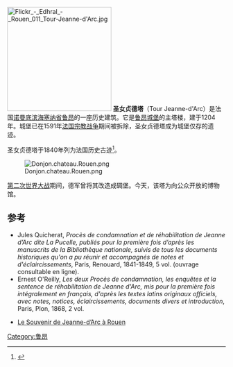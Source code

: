 [[File:Flickr_-_Edhral_-_Rouen_011_Tour-Jeanne-d'Arc.jpg|240px]]
'''圣女贞德塔'''（Tour Jeanne-d'Arc）是法国[[诺曼底|诺曼底]][[滨海塞纳省|滨海塞纳省]][[鲁昂|鲁昂]]的一座历史建筑。它是[[鲁昂城堡|鲁昂城堡]]的主塔楼，建于1204年。城堡已在1591年[[法国宗教战争|法国宗教战争]]期间被拆除，圣女贞德塔成为城堡仅存的遗迹。

圣女贞德塔于1840年列为法国历史古迹<ref>{{Base Mérimée|PA00101011}}</ref>。

[[File:Donjon.chateau.Rouen.png|thumb]]

[[第二次世界大战|第二次世界大战]]期间，德军曾将其改造成碉堡。今天，该塔为向公众开放的博物馆。

== 参考 ==
{{references}}
* Jules Quicherat, ''Procès de condamnation et de réhabilitation de Jeanne d’Arc dite La Pucelle, publiés pour la première fois d’après les manuscrits de la Bibliothèque nationale, suivis de tous les documents historiques qu'on a pu réunir et accompagnés de notes et d'éclaircissements'', Paris, Renouard, 1841-1849, 5 vol. (ouvrage consultable en ligne).
* Ernest O'Reilly, ''Les deux Procès de condamnation, les enquêtes et la sentence de réhabilitation de Jeanne d'Arc, mis pour la première fois intégralement en français, d'après les textes latins originaux officiels, avec notes, notices, éclaircissements, documents divers et introduction'', Paris, Plon, 1868, 2 vol.
* {{fr}} [http://www.stejeannedarc.net/dossiers/jeanne_a_rouen.php Le Souvenir de Jeanne-d’Arc à Rouen] {{Wayback|url=http://www.stejeannedarc.net/dossiers/jeanne_a_rouen.php |date=20200803144649 }}
[[Category:鲁昂|Category:鲁昂]]